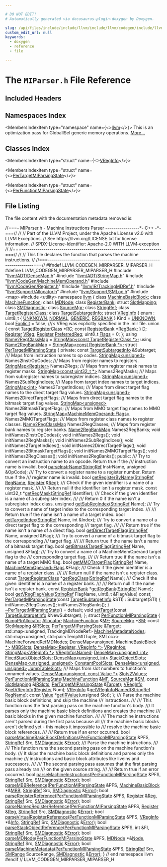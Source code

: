```yaml
---

# DO NOT EDIT!
# Automatically generated via docusaurus-plugin-doxygen by Doxygen.

slug: /api/files/include/include/llvm/include/llvm/codegen/include/llvm/codegen/mirparser/miparser-h
custom_edit_url: null
keywords:
  - doxygen
  - reference
  - file

---
```





# The `MIParser.h` File Reference

<DoxygenPage pluginConfig={pluginConfig}>



## Included Headers

<IncludesList>
<IncludesListItem
  filePath="llvm/ADT/DenseMap.h"
  permalink="/docs/api/files/include/include/llvm/include/llvm/adt/densemap-h"
  isLocal="true" />
<IncludesListItem
  filePath="llvm/ADT/StringMap.h"
  permalink="/docs/api/files/include/include/llvm/include/llvm/adt/stringmap-h"
  isLocal="true" />
<IncludesListItem
  filePath="llvm/CodeGen/MachineMemOperand.h"
  permalink="/docs/api/files/include/include/llvm/include/llvm/codegen/machinememoperand-h"
  isLocal="true" />
<IncludesListItem
  filePath="llvm/CodeGen/Register.h"
  permalink="/docs/api/files/include/include/llvm/include/llvm/codegen/register-h"
  isLocal="true" />
<IncludesListItem
  filePath="llvm/IR/TrackingMDRef.h"
  permalink="/docs/api/files/include/include/llvm/include/llvm/ir/trackingmdref-h"
  isLocal="true" />
<IncludesListItem
  filePath="llvm/Support/Allocator.h"
  permalink="/docs/api/files/include/include/llvm/include/llvm/support/allocator-h"
  isLocal="true" />
<IncludesListItem
  filePath="llvm/Support/SMLoc.h"
  permalink="/docs/api/files/include/include/llvm/include/llvm/support/smloc-h"
  isLocal="true" />
<IncludesListItem
  filePath="map"
  permalink=""
  isLocal="false" />
<IncludesListItem
  filePath="utility"
  permalink=""
  isLocal="false" />
</IncludesList>

## Namespaces Index

<MembersIndex>

<MembersIndexItem
  type="namespace"
  name={<><a href="/docs/api/namespaces/llvm">llvm</a></>}>
This is an optimization pass for GlobalISel generic memory operations. <a href="/docs/api/namespaces/llvm/#details">More...</a>
</MembersIndexItem>

</MembersIndex>

## Classes Index

<MembersIndex>

<MembersIndexItem
  type="struct"
  name={<><a href="/docs/api/structs/llvm/vreginfo">VRegInfo</a></>}>
</MembersIndexItem>

<MembersIndexItem
  type="struct"
  name={<><a href="/docs/api/structs/llvm/pertargetmiparsingstate">PerTargetMIParsingState</a></>}>
</MembersIndexItem>

<MembersIndexItem
  type="struct"
  name={<><a href="/docs/api/structs/llvm/perfunctionmiparsingstate">PerFunctionMIParsingState</a></>}>
</MembersIndexItem>

</MembersIndex>


## File Listing

The file content with the documentation metadata removed is:

<ProgramListing>

<Link id="l00001" /><CodeLine lineNumber="1"><Highlight kind="comment">//===- MIParser.h - Machine Instructions Parser -----------------&#42;- C++ -&#42;-===//</Highlight><Highlight kind="normal"></Highlight></CodeLine>
<Link id="l00002" /><CodeLine lineNumber="2"><Highlight kind="normal"></Highlight><Highlight kind="comment">//</Highlight><Highlight kind="normal"></Highlight></CodeLine>
<Link id="l00003" /><CodeLine lineNumber="3"><Highlight kind="normal"></Highlight><Highlight kind="comment">// Part of the LLVM Project, under the Apache License v2.0 with LLVM Exceptions.</Highlight><Highlight kind="normal"></Highlight></CodeLine>
<Link id="l00004" /><CodeLine lineNumber="4"><Highlight kind="normal"></Highlight><Highlight kind="comment">// See https://llvm.org/LICENSE.txt for license information.</Highlight><Highlight kind="normal"></Highlight></CodeLine>
<Link id="l00005" /><CodeLine lineNumber="5"><Highlight kind="normal"></Highlight><Highlight kind="comment">// SPDX-License-Identifier: Apache-2.0 WITH LLVM-exception</Highlight><Highlight kind="normal"></Highlight></CodeLine>
<Link id="l00006" /><CodeLine lineNumber="6"><Highlight kind="normal"></Highlight><Highlight kind="comment">//</Highlight><Highlight kind="normal"></Highlight></CodeLine>
<Link id="l00007" /><CodeLine lineNumber="7"><Highlight kind="normal"></Highlight><Highlight kind="comment">//===----------------------------------------------------------------------===//</Highlight><Highlight kind="normal"></Highlight></CodeLine>
<Link id="l00008" /><CodeLine lineNumber="8"><Highlight kind="normal"></Highlight><Highlight kind="comment">//</Highlight><Highlight kind="normal"></Highlight></CodeLine>
<Link id="l00009" /><CodeLine lineNumber="9"><Highlight kind="normal"></Highlight><Highlight kind="comment">// This file declares the function that parses the machine instructions.</Highlight><Highlight kind="normal"></Highlight></CodeLine>
<Link id="l00010" /><CodeLine lineNumber="10"><Highlight kind="normal"></Highlight><Highlight kind="comment">//</Highlight><Highlight kind="normal"></Highlight></CodeLine>
<Link id="l00011" /><CodeLine lineNumber="11"><Highlight kind="normal"></Highlight><Highlight kind="comment">//===----------------------------------------------------------------------===//</Highlight><Highlight kind="normal"></Highlight></CodeLine>
<Link id="l00012" /><CodeLine lineNumber="12"><Highlight kind="normal"></Highlight></CodeLine>
<Link id="l00013" /><CodeLine lineNumber="13"><Highlight kind="normal"></Highlight><Highlight kind="preprocessor">#ifndef LLVM&#95;CODEGEN&#95;MIRPARSER&#95;MIPARSER&#95;H</Highlight><Highlight kind="normal"></Highlight></CodeLine>
<Link id="l00014" /><CodeLine lineNumber="14"><Highlight kind="normal"></Highlight><Highlight kind="preprocessor">#define LLVM&#95;CODEGEN&#95;MIRPARSER&#95;MIPARSER&#95;H</Highlight><Highlight kind="normal"></Highlight></CodeLine>
<Link id="l00015" /><CodeLine lineNumber="15"><Highlight kind="normal"></Highlight></CodeLine>
<Link id="l00016" /><CodeLine lineNumber="16"><Highlight kind="normal"></Highlight><Highlight kind="preprocessor">#include &quot;<a href="/docs/api/files/include/include/llvm/include/llvm/adt/densemap-h">llvm/ADT/DenseMap.h</a>&quot;</Highlight><Highlight kind="normal"></Highlight></CodeLine>
<Link id="l00017" /><CodeLine lineNumber="17"><Highlight kind="normal"></Highlight><Highlight kind="preprocessor">#include &quot;<a href="/docs/api/files/include/include/llvm/include/llvm/adt/stringmap-h">llvm/ADT/StringMap.h</a>&quot;</Highlight><Highlight kind="normal"></Highlight></CodeLine>
<Link id="l00018" /><CodeLine lineNumber="18"><Highlight kind="normal"></Highlight><Highlight kind="preprocessor">#include &quot;<a href="/docs/api/files/include/include/llvm/include/llvm/codegen/machinememoperand-h">llvm/CodeGen/MachineMemOperand.h</a>&quot;</Highlight><Highlight kind="normal"></Highlight></CodeLine>
<Link id="l00019" /><CodeLine lineNumber="19"><Highlight kind="normal"></Highlight><Highlight kind="preprocessor">#include &quot;<a href="/docs/api/files/include/include/llvm/include/llvm/codegen/register-h">llvm/CodeGen/Register.h</a>&quot;</Highlight><Highlight kind="normal"></Highlight></CodeLine>
<Link id="l00020" /><CodeLine lineNumber="20"><Highlight kind="normal"></Highlight><Highlight kind="preprocessor">#include &quot;<a href="/docs/api/files/include/include/llvm/include/llvm/ir/trackingmdref-h">llvm/IR/TrackingMDRef.h</a>&quot;</Highlight><Highlight kind="normal"></Highlight></CodeLine>
<Link id="l00021" /><CodeLine lineNumber="21"><Highlight kind="normal"></Highlight><Highlight kind="preprocessor">#include &quot;<a href="/docs/api/files/include/include/llvm/include/llvm/support/allocator-h">llvm/Support/Allocator.h</a>&quot;</Highlight><Highlight kind="normal"></Highlight></CodeLine>
<Link id="l00022" /><CodeLine lineNumber="22"><Highlight kind="normal"></Highlight><Highlight kind="preprocessor">#include &quot;<a href="/docs/api/files/include/include/llvm/include/llvm/support/smloc-h">llvm/Support/SMLoc.h</a>&quot;</Highlight><Highlight kind="normal"></Highlight></CodeLine>
<Link id="l00023" /><CodeLine lineNumber="23"><Highlight kind="normal"></Highlight><Highlight kind="preprocessor">#include &lt;map&gt;</Highlight><Highlight kind="normal"></Highlight></CodeLine>
<Link id="l00024" /><CodeLine lineNumber="24"><Highlight kind="normal"></Highlight><Highlight kind="preprocessor">#include &lt;utility&gt;</Highlight><Highlight kind="normal"></Highlight></CodeLine>
<Link id="l00025" /><CodeLine lineNumber="25"><Highlight kind="normal"></Highlight></CodeLine>
<Link id="l00026" /><CodeLine lineNumber="26"><Highlight kind="normal"></Highlight><Highlight kind="keyword">namespace </Highlight><Highlight kind="normal"><a href="/docs/api/namespaces/llvm">llvm</a> &#123;</Highlight></CodeLine>
<Link id="l00027" /><CodeLine lineNumber="27"><Highlight kind="normal"></Highlight></CodeLine>
<Link id="l00028" /><CodeLine lineNumber="28"><Highlight kind="normal"></Highlight><Highlight kind="keyword">class </Highlight><Highlight kind="normal"><a href="/docs/api/classes/llvm/machinebasicblock">MachineBasicBlock</a>;</Highlight></CodeLine>
<Link id="l00029" /><CodeLine lineNumber="29"><Highlight kind="normal"></Highlight><Highlight kind="keyword">class </Highlight><Highlight kind="normal"><a href="/docs/api/classes/llvm/machinefunction">MachineFunction</a>;</Highlight></CodeLine>
<Link id="l00030" /><CodeLine lineNumber="30"><Highlight kind="normal"></Highlight><Highlight kind="keyword">class </Highlight><Highlight kind="normal"><a href="/docs/api/classes/llvm/mdnode">MDNode</a>;</Highlight></CodeLine>
<Link id="l00031" /><CodeLine lineNumber="31"><Highlight kind="normal"></Highlight><Highlight kind="keyword">class </Highlight><Highlight kind="normal"><a href="/docs/api/classes/llvm/registerbank">RegisterBank</a>;</Highlight></CodeLine>
<Link id="l00032" /><CodeLine lineNumber="32"><Highlight kind="normal"></Highlight><Highlight kind="keyword">struct </Highlight><Highlight kind="normal"><a href="/docs/api/structs/llvm/slotmapping">SlotMapping</a>;</Highlight></CodeLine>
<Link id="l00033" /><CodeLine lineNumber="33"><Highlight kind="normal"></Highlight><Highlight kind="keyword">class </Highlight><Highlight kind="normal"><a href="/docs/api/classes/llvm/smdiagnostic">SMDiagnostic</a>;</Highlight></CodeLine>
<Link id="l00034" /><CodeLine lineNumber="34"><Highlight kind="normal"></Highlight><Highlight kind="keyword">class </Highlight><Highlight kind="normal"><a href="/docs/api/classes/llvm/sourcemgr">SourceMgr</a>;</Highlight></CodeLine>
<Link id="l00035" /><CodeLine lineNumber="35"><Highlight kind="normal"></Highlight><Highlight kind="keyword">class </Highlight><Highlight kind="normal"><a href="/docs/api/classes/llvm/stringref">StringRef</a>;</Highlight></CodeLine>
<Link id="l00036" /><CodeLine lineNumber="36"><Highlight kind="normal"></Highlight><Highlight kind="keyword">class </Highlight><Highlight kind="normal"><a href="/docs/api/classes/llvm/targetregisterclass">TargetRegisterClass</a>;</Highlight></CodeLine>
<Link id="l00037" /><CodeLine lineNumber="37"><Highlight kind="normal"></Highlight><Highlight kind="keyword">class </Highlight><Highlight kind="normal"><a href="/docs/api/classes/llvm/targetsubtargetinfo">TargetSubtargetInfo</a>;</Highlight></CodeLine>
<Link id="l00038" /><CodeLine lineNumber="38"><Highlight kind="normal"></Highlight></CodeLine>
<Link id="l00039" /><CodeLine lineNumber="39" lineLink="/docs/api/structs/llvm/vreginfo"><Highlight kind="normal"></Highlight><Highlight kind="keyword">struct </Highlight><Highlight kind="normal"><a href="/docs/api/structs/llvm/vreginfo">VRegInfo</a> &#123;</Highlight></CodeLine>
<Link id="l00040" /><CodeLine lineNumber="40" lineLink="/docs/api/structs/llvm/vreginfo/#a8408a547dab7a555dbb2ec921a944141a5eaad4d1be16bfba57c6b97de5a674e9"><Highlight kind="normal">  enum : uint8&#95;t &#123; <a href="/docs/api/structs/llvm/vreginfo/#a8408a547dab7a555dbb2ec921a944141a592454c2980a78a8164c4d7514b9f4bb">UNKNOWN</a>, <a href="/docs/api/structs/llvm/vreginfo/#a8408a547dab7a555dbb2ec921a944141a83465f4ee6489afc731340ed6c9c99b6">NORMAL</a>, <a href="/docs/api/structs/llvm/vreginfo/#a8408a547dab7a555dbb2ec921a944141a5eaad4d1be16bfba57c6b97de5a674e9">GENERIC</a>, <a href="/docs/api/structs/llvm/vreginfo/#a8408a547dab7a555dbb2ec921a944141ad412f0f8ee146367d4b0ca7e1681e269">REGBANK</a> &#125; Kind = <a href="/docs/api/structs/llvm/vreginfo/#a8408a547dab7a555dbb2ec921a944141a592454c2980a78a8164c4d7514b9f4bb">UNKNOWN</a>;</Highlight></CodeLine>
<Link id="l00041" /><CodeLine lineNumber="41" lineLink="/docs/api/structs/llvm/vreginfo/#ae9b9c8bbcce12ed13366770a1b93abbc"><Highlight kind="normal">  </Highlight><Highlight kind="keywordtype">bool</Highlight><Highlight kind="normal"> <a href="/docs/api/structs/llvm/vreginfo/#ae9b9c8bbcce12ed13366770a1b93abbc">Explicit</a> = </Highlight><Highlight kind="keyword">false</Highlight><Highlight kind="normal">; </Highlight><Highlight kind="comment">///&lt; VReg was explicitly specified in the .mir file.</Highlight><Highlight kind="normal"></Highlight></CodeLine>
<Link id="l00042" /><CodeLine lineNumber="42"><Highlight kind="normal">  </Highlight><Highlight kind="keyword">union </Highlight><Highlight kind="normal">&#123;</Highlight></CodeLine>
<Link id="l00043" /><CodeLine lineNumber="43" lineLink="/docs/api/structs/llvm/vreginfo/#a89dadf7c712dba8f5b3a53d335e3fbdf"><Highlight kind="normal">    </Highlight><Highlight kind="keyword">const</Highlight><Highlight kind="normal"> <a href="/docs/api/classes/llvm/targetregisterclass">TargetRegisterClass</a> &#42;<a href="/docs/api/structs/llvm/vreginfo/#a89dadf7c712dba8f5b3a53d335e3fbdf">RC</a>;</Highlight></CodeLine>
<Link id="l00044" /><CodeLine lineNumber="44" lineLink="/docs/api/structs/llvm/vreginfo/#a0fa0a3c66ad183cc749694fbc6bf43cc"><Highlight kind="normal">    </Highlight><Highlight kind="keyword">const</Highlight><Highlight kind="normal"> <a href="/docs/api/classes/llvm/registerbank">RegisterBank</a> &#42;<a href="/docs/api/structs/llvm/vreginfo/#a0fa0a3c66ad183cc749694fbc6bf43cc">RegBank</a>;</Highlight></CodeLine>
<Link id="l00045" /><CodeLine lineNumber="45" lineLink="/docs/api/structs/llvm/vreginfo/#a1d8ba1519a79ca152421c052c0c4ac3e"><Highlight kind="normal">  &#125; <a href="/docs/api/files/lib/lib/ir/builtingcs-cpp/#a6a9f043784cf87001c84980afa76da82">D</a>;</Highlight></CodeLine>
<Link id="l00046" /><CodeLine lineNumber="46" lineLink="/docs/api/structs/llvm/vreginfo/#ab6ce1c2de1091462eb4e63b760b03bed"><Highlight kind="normal">  <a href="/docs/api/classes/llvm/register">Register</a> <a href="/docs/api/structs/llvm/vreginfo/#ab6ce1c2de1091462eb4e63b760b03bed">VReg</a>;</Highlight></CodeLine>
<Link id="l00047" /><CodeLine lineNumber="47" lineLink="/docs/api/structs/llvm/vreginfo/#a8f279f3ffa7234c8d612df80dc4ea40d"><Highlight kind="normal">  <a href="/docs/api/classes/llvm/register">Register</a> <a href="/docs/api/structs/llvm/vreginfo/#a8f279f3ffa7234c8d612df80dc4ea40d">PreferredReg</a>;</Highlight></CodeLine>
<Link id="l00048" /><CodeLine lineNumber="48" lineLink="/docs/api/structs/llvm/vreginfo/#afe50c242492350c086b81f195bcddfb0"><Highlight kind="normal">  uint8&#95;t <a href="/docs/api/structs/llvm/vreginfo/#afe50c242492350c086b81f195bcddfb0">Flags</a> = 0;</Highlight></CodeLine>
<Link id="l00049" /><CodeLine lineNumber="49"><Highlight kind="normal">&#125;;</Highlight></CodeLine>
<Link id="l00050" /><CodeLine lineNumber="50"><Highlight kind="normal"></Highlight></CodeLine>
<Link id="l00051" /><CodeLine lineNumber="51" lineLink="/docs/api/namespaces/llvm/#a7bacc8d5a59e538bf56a0d5302e8d4f8"><Highlight kind="normal"></Highlight><Highlight kind="keyword">using </Highlight><Highlight kind="normal"><a href="/docs/api/namespaces/llvm/#a7bacc8d5a59e538bf56a0d5302e8d4f8">Name2RegClassMap</a> = <a href="/docs/api/classes/llvm/stringmap">StringMap&lt;const TargetRegisterClass &#42;&gt;</a>;</Highlight></CodeLine>
<Link id="l00052" /><CodeLine lineNumber="52" lineLink="/docs/api/namespaces/llvm/#a9d33b0321d2086e9eae38bc034d87720"><Highlight kind="normal"></Highlight><Highlight kind="keyword">using </Highlight><Highlight kind="normal"><a href="/docs/api/namespaces/llvm/#a9d33b0321d2086e9eae38bc034d87720">Name2RegBankMap</a> = <a href="/docs/api/classes/llvm/stringmap">StringMap&lt;const RegisterBank &#42;&gt;</a>;</Highlight></CodeLine>
<Link id="l00053" /><CodeLine lineNumber="53"><Highlight kind="normal"></Highlight></CodeLine>
<Link id="l00054" /><CodeLine lineNumber="54" lineLink="/docs/api/structs/llvm/pertargetmiparsingstate"><Highlight kind="normal"></Highlight><Highlight kind="keyword">struct </Highlight><Highlight kind="normal"><a href="/docs/api/structs/llvm/pertargetmiparsingstate/#a110fef56a9ffda200de8c38c522ae0ba">PerTargetMIParsingState</a> &#123;</Highlight></CodeLine>
<Link id="l00055" /><CodeLine lineNumber="55"><Highlight kind="normal"></Highlight><Highlight kind="keyword">private</Highlight><Highlight kind="normal">:</Highlight></CodeLine>
<Link id="l00056" /><CodeLine lineNumber="56"><Highlight kind="normal">  </Highlight><Highlight kind="keyword">const</Highlight><Highlight kind="normal"> <a href="/docs/api/classes/llvm/targetsubtargetinfo">TargetSubtargetInfo</a> &amp;Subtarget;</Highlight></CodeLine>
<Link id="l00057" /><CodeLine lineNumber="57"><Highlight kind="normal"></Highlight><Highlight kind="comment"></Highlight></CodeLine>
<Link id="l00058" /><CodeLine lineNumber="58"><Highlight kind="comment">  /// Maps from instruction names to op codes.</Highlight><Highlight kind="normal"></Highlight></CodeLine>
<Link id="l00059" /><CodeLine lineNumber="59"><Highlight kind="normal">  <a href="/docs/api/classes/llvm/stringmap">StringMap&lt;unsigned&gt;</a> Names2InstrOpCodes;</Highlight></CodeLine>
<Link id="l00060" /><CodeLine lineNumber="60"><Highlight kind="normal"></Highlight><Highlight kind="comment"></Highlight></CodeLine>
<Link id="l00061" /><CodeLine lineNumber="61"><Highlight kind="comment">  /// Maps from register names to registers.</Highlight><Highlight kind="normal"></Highlight></CodeLine>
<Link id="l00062" /><CodeLine lineNumber="62"><Highlight kind="normal">  <a href="/docs/api/classes/llvm/stringmap">StringMap&lt;Register&gt;</a> Names2Regs;</Highlight></CodeLine>
<Link id="l00063" /><CodeLine lineNumber="63"><Highlight kind="normal"></Highlight><Highlight kind="comment"></Highlight></CodeLine>
<Link id="l00064" /><CodeLine lineNumber="64"><Highlight kind="comment">  /// Maps from register mask names to register masks.</Highlight><Highlight kind="normal"></Highlight></CodeLine>
<Link id="l00065" /><CodeLine lineNumber="65"><Highlight kind="normal">  <a href="/docs/api/classes/llvm/stringmap">StringMap&lt;const uint32&#95;t &#42;&gt;</a> Names2RegMasks;</Highlight></CodeLine>
<Link id="l00066" /><CodeLine lineNumber="66"><Highlight kind="normal"></Highlight><Highlight kind="comment"></Highlight></CodeLine>
<Link id="l00067" /><CodeLine lineNumber="67"><Highlight kind="comment">  /// Maps from subregister names to subregister indices.</Highlight><Highlight kind="normal"></Highlight></CodeLine>
<Link id="l00068" /><CodeLine lineNumber="68"><Highlight kind="normal">  <a href="/docs/api/classes/llvm/stringmap">StringMap&lt;unsigned&gt;</a> Names2SubRegIndices;</Highlight></CodeLine>
<Link id="l00069" /><CodeLine lineNumber="69"><Highlight kind="normal"></Highlight><Highlight kind="comment"></Highlight></CodeLine>
<Link id="l00070" /><CodeLine lineNumber="70"><Highlight kind="comment">  /// Maps from target index names to target indices.</Highlight><Highlight kind="normal"></Highlight></CodeLine>
<Link id="l00071" /><CodeLine lineNumber="71"><Highlight kind="normal">  <a href="/docs/api/classes/llvm/stringmap">StringMap&lt;int&gt;</a> Names2TargetIndices;</Highlight></CodeLine>
<Link id="l00072" /><CodeLine lineNumber="72"><Highlight kind="normal"></Highlight><Highlight kind="comment"></Highlight></CodeLine>
<Link id="l00073" /><CodeLine lineNumber="73"><Highlight kind="comment">  /// Maps from direct target flag names to the direct target flag values.</Highlight><Highlight kind="normal"></Highlight></CodeLine>
<Link id="l00074" /><CodeLine lineNumber="74"><Highlight kind="normal">  <a href="/docs/api/classes/llvm/stringmap">StringMap&lt;unsigned&gt;</a> Names2DirectTargetFlags;</Highlight></CodeLine>
<Link id="l00075" /><CodeLine lineNumber="75"><Highlight kind="normal"></Highlight><Highlight kind="comment"></Highlight></CodeLine>
<Link id="l00076" /><CodeLine lineNumber="76"><Highlight kind="comment">  /// Maps from direct target flag names to the bitmask target flag values.</Highlight><Highlight kind="normal"></Highlight></CodeLine>
<Link id="l00077" /><CodeLine lineNumber="77"><Highlight kind="normal">  <a href="/docs/api/classes/llvm/stringmap">StringMap&lt;unsigned&gt;</a> Names2BitmaskTargetFlags;</Highlight></CodeLine>
<Link id="l00078" /><CodeLine lineNumber="78"><Highlight kind="normal"></Highlight><Highlight kind="comment"></Highlight></CodeLine>
<Link id="l00079" /><CodeLine lineNumber="79"><Highlight kind="comment">  /// Maps from MMO target flag names to MMO target flag values.</Highlight><Highlight kind="normal"></Highlight></CodeLine>
<Link id="l00080" /><CodeLine lineNumber="80"><Highlight kind="normal">  <a href="/docs/api/classes/llvm/stringmap">StringMap&lt;MachineMemOperand::Flags&gt;</a> Names2MMOTargetFlags;</Highlight></CodeLine>
<Link id="l00081" /><CodeLine lineNumber="81"><Highlight kind="normal"></Highlight><Highlight kind="comment"></Highlight></CodeLine>
<Link id="l00082" /><CodeLine lineNumber="82"><Highlight kind="comment">  /// Maps from register class names to register classes.</Highlight><Highlight kind="normal"></Highlight></CodeLine>
<Link id="l00083" /><CodeLine lineNumber="83"><Highlight kind="normal">  <a href="/docs/api/namespaces/llvm/#a7bacc8d5a59e538bf56a0d5302e8d4f8">Name2RegClassMap</a> Names2RegClasses;</Highlight></CodeLine>
<Link id="l00084" /><CodeLine lineNumber="84"><Highlight kind="normal"></Highlight><Highlight kind="comment"></Highlight></CodeLine>
<Link id="l00085" /><CodeLine lineNumber="85"><Highlight kind="comment">  /// Maps from register bank names to register banks.</Highlight><Highlight kind="normal"></Highlight></CodeLine>
<Link id="l00086" /><CodeLine lineNumber="86"><Highlight kind="normal">  <a href="/docs/api/namespaces/llvm/#a9d33b0321d2086e9eae38bc034d87720">Name2RegBankMap</a> Names2RegBanks;</Highlight></CodeLine>
<Link id="l00087" /><CodeLine lineNumber="87"><Highlight kind="normal"></Highlight></CodeLine>
<Link id="l00088" /><CodeLine lineNumber="88"><Highlight kind="normal">  </Highlight><Highlight kind="keywordtype">void</Highlight><Highlight kind="normal"> initNames2InstrOpCodes();</Highlight></CodeLine>
<Link id="l00089" /><CodeLine lineNumber="89"><Highlight kind="normal">  </Highlight><Highlight kind="keywordtype">void</Highlight><Highlight kind="normal"> initNames2Regs();</Highlight></CodeLine>
<Link id="l00090" /><CodeLine lineNumber="90"><Highlight kind="normal">  </Highlight><Highlight kind="keywordtype">void</Highlight><Highlight kind="normal"> initNames2RegMasks();</Highlight></CodeLine>
<Link id="l00091" /><CodeLine lineNumber="91"><Highlight kind="normal">  </Highlight><Highlight kind="keywordtype">void</Highlight><Highlight kind="normal"> initNames2SubRegIndices();</Highlight></CodeLine>
<Link id="l00092" /><CodeLine lineNumber="92"><Highlight kind="normal">  </Highlight><Highlight kind="keywordtype">void</Highlight><Highlight kind="normal"> initNames2TargetIndices();</Highlight></CodeLine>
<Link id="l00093" /><CodeLine lineNumber="93"><Highlight kind="normal">  </Highlight><Highlight kind="keywordtype">void</Highlight><Highlight kind="normal"> initNames2DirectTargetFlags();</Highlight></CodeLine>
<Link id="l00094" /><CodeLine lineNumber="94"><Highlight kind="normal">  </Highlight><Highlight kind="keywordtype">void</Highlight><Highlight kind="normal"> initNames2BitmaskTargetFlags();</Highlight></CodeLine>
<Link id="l00095" /><CodeLine lineNumber="95"><Highlight kind="normal">  </Highlight><Highlight kind="keywordtype">void</Highlight><Highlight kind="normal"> initNames2MMOTargetFlags();</Highlight></CodeLine>
<Link id="l00096" /><CodeLine lineNumber="96"><Highlight kind="normal"></Highlight></CodeLine>
<Link id="l00097" /><CodeLine lineNumber="97"><Highlight kind="normal">  </Highlight><Highlight kind="keywordtype">void</Highlight><Highlight kind="normal"> initNames2RegClasses();</Highlight></CodeLine>
<Link id="l00098" /><CodeLine lineNumber="98"><Highlight kind="normal">  </Highlight><Highlight kind="keywordtype">void</Highlight><Highlight kind="normal"> initNames2RegBanks();</Highlight></CodeLine>
<Link id="l00099" /><CodeLine lineNumber="99"><Highlight kind="normal"></Highlight></CodeLine>
<Link id="l00100" /><CodeLine lineNumber="100"><Highlight kind="normal"></Highlight><Highlight kind="keyword">public</Highlight><Highlight kind="normal">:</Highlight><Highlight kind="comment"></Highlight></CodeLine>
<Link id="l00101" /><CodeLine lineNumber="101"><Highlight kind="comment">  /// Try to convert an instruction name to an opcode. Return true if the</Highlight></CodeLine>
<Link id="l00102" /><CodeLine lineNumber="102"><Highlight kind="comment">  /// instruction name is invalid.</Highlight><Highlight kind="normal"></Highlight></CodeLine>
<Link id="l00103" /><CodeLine lineNumber="103"><Highlight kind="normal">  </Highlight><Highlight kind="keywordtype">bool</Highlight><Highlight kind="normal"> <a href="/docs/api/structs/llvm/pertargetmiparsingstate/#a58fcdfbb2ea007bec977063e26ae4bad">parseInstrName</a>(<a href="/docs/api/classes/llvm/stringref">StringRef</a> InstrName, </Highlight><Highlight kind="keywordtype">unsigned</Highlight><Highlight kind="normal"> &amp;OpCode);</Highlight></CodeLine>
<Link id="l00104" /><CodeLine lineNumber="104"><Highlight kind="normal"></Highlight><Highlight kind="comment"></Highlight></CodeLine>
<Link id="l00105" /><CodeLine lineNumber="105"><Highlight kind="comment">  /// Try to convert a register name to a register number. Return true if the</Highlight></CodeLine>
<Link id="l00106" /><CodeLine lineNumber="106"><Highlight kind="comment">  /// register name is invalid.</Highlight><Highlight kind="normal"></Highlight></CodeLine>
<Link id="l00107" /><CodeLine lineNumber="107"><Highlight kind="normal">  </Highlight><Highlight kind="keywordtype">bool</Highlight><Highlight kind="normal"> <a href="/docs/api/structs/llvm/pertargetmiparsingstate/#a95472d93916b6dd85bf2aa50d2caa68b">getRegisterByName</a>(<a href="/docs/api/classes/llvm/stringref">StringRef</a> <a href="/docs/api/files/lib/lib/target/lib/target/ve/lvlgen-cpp/#a0a198e38a5def54ba58bebc655eda8e7">RegName</a>, <a href="/docs/api/classes/llvm/register">Register</a> &amp;<a href="/docs/api/files/lib/lib/codegen/machinesink-cpp/#a359e1ff26f6d466d927a61aae45b05c3">Reg</a>);</Highlight></CodeLine>
<Link id="l00108" /><CodeLine lineNumber="108"><Highlight kind="normal"></Highlight><Highlight kind="comment"></Highlight></CodeLine>
<Link id="l00109" /><CodeLine lineNumber="109"><Highlight kind="comment">  /// Check if the given identifier is a name of a register mask.</Highlight></CodeLine>
<Link id="l00110" /><CodeLine lineNumber="110"><Highlight kind="comment">  ///</Highlight></CodeLine>
<Link id="l00111" /><CodeLine lineNumber="111"><Highlight kind="comment">  /// Return null if the identifier isn&#39;t a register mask.</Highlight><Highlight kind="normal"></Highlight></CodeLine>
<Link id="l00112" /><CodeLine lineNumber="112"><Highlight kind="normal">  </Highlight><Highlight kind="keyword">const</Highlight><Highlight kind="normal"> uint32&#95;t &#42;<a href="/docs/api/structs/llvm/pertargetmiparsingstate/#aba0fdbc5174b6a181b515b4ef0d63f07">getRegMask</a>(<a href="/docs/api/classes/llvm/stringref">StringRef</a> Identifier);</Highlight></CodeLine>
<Link id="l00113" /><CodeLine lineNumber="113"><Highlight kind="normal"></Highlight><Highlight kind="comment"></Highlight></CodeLine>
<Link id="l00114" /><CodeLine lineNumber="114"><Highlight kind="comment">  /// Check if the given identifier is a name of a subregister index.</Highlight></CodeLine>
<Link id="l00115" /><CodeLine lineNumber="115"><Highlight kind="comment">  ///</Highlight></CodeLine>
<Link id="l00116" /><CodeLine lineNumber="116"><Highlight kind="comment">  /// Return 0 if the name isn&#39;t a subregister index class.</Highlight><Highlight kind="normal"></Highlight></CodeLine>
<Link id="l00117" /><CodeLine lineNumber="117"><Highlight kind="normal">  </Highlight><Highlight kind="keywordtype">unsigned</Highlight><Highlight kind="normal"> <a href="/docs/api/structs/llvm/pertargetmiparsingstate/#a6db2fb48a63448cec27b64f0a21569cc">getSubRegIndex</a>(<a href="/docs/api/classes/llvm/stringref">StringRef</a> Name);</Highlight></CodeLine>
<Link id="l00118" /><CodeLine lineNumber="118"><Highlight kind="normal"></Highlight><Highlight kind="comment"></Highlight></CodeLine>
<Link id="l00119" /><CodeLine lineNumber="119"><Highlight kind="comment">  /// Try to convert a name of target index to the corresponding target index.</Highlight></CodeLine>
<Link id="l00120" /><CodeLine lineNumber="120"><Highlight kind="comment">  ///</Highlight></CodeLine>
<Link id="l00121" /><CodeLine lineNumber="121"><Highlight kind="comment">  /// Return true if the name isn&#39;t a name of a target index.</Highlight><Highlight kind="normal"></Highlight></CodeLine>
<Link id="l00122" /><CodeLine lineNumber="122"><Highlight kind="normal">  </Highlight><Highlight kind="keywordtype">bool</Highlight><Highlight kind="normal"> <a href="/docs/api/structs/llvm/pertargetmiparsingstate/#a7a6be6c9c3aa7d2533fba0a3e94bfd27">getTargetIndex</a>(<a href="/docs/api/classes/llvm/stringref">StringRef</a> Name, </Highlight><Highlight kind="keywordtype">int</Highlight><Highlight kind="normal"> &amp;Index);</Highlight></CodeLine>
<Link id="l00123" /><CodeLine lineNumber="123"><Highlight kind="normal"></Highlight><Highlight kind="comment"></Highlight></CodeLine>
<Link id="l00124" /><CodeLine lineNumber="124"><Highlight kind="comment">  /// Try to convert a name of a direct target flag to the corresponding</Highlight></CodeLine>
<Link id="l00125" /><CodeLine lineNumber="125"><Highlight kind="comment">  /// target flag.</Highlight></CodeLine>
<Link id="l00126" /><CodeLine lineNumber="126"><Highlight kind="comment">  ///</Highlight></CodeLine>
<Link id="l00127" /><CodeLine lineNumber="127"><Highlight kind="comment">  /// Return true if the name isn&#39;t a name of a direct flag.</Highlight><Highlight kind="normal"></Highlight></CodeLine>
<Link id="l00128" /><CodeLine lineNumber="128"><Highlight kind="normal">  </Highlight><Highlight kind="keywordtype">bool</Highlight><Highlight kind="normal"> <a href="/docs/api/structs/llvm/pertargetmiparsingstate/#a1e43ba9e34316da9ce33ba2a9af72ef9">getDirectTargetFlag</a>(<a href="/docs/api/classes/llvm/stringref">StringRef</a> Name, </Highlight><Highlight kind="keywordtype">unsigned</Highlight><Highlight kind="normal"> &amp;Flag);</Highlight></CodeLine>
<Link id="l00129" /><CodeLine lineNumber="129"><Highlight kind="normal"></Highlight><Highlight kind="comment"></Highlight></CodeLine>
<Link id="l00130" /><CodeLine lineNumber="130"><Highlight kind="comment">  /// Try to convert a name of a bitmask target flag to the corresponding</Highlight></CodeLine>
<Link id="l00131" /><CodeLine lineNumber="131"><Highlight kind="comment">  /// target flag.</Highlight></CodeLine>
<Link id="l00132" /><CodeLine lineNumber="132"><Highlight kind="comment">  ///</Highlight></CodeLine>
<Link id="l00133" /><CodeLine lineNumber="133"><Highlight kind="comment">  /// Return true if the name isn&#39;t a name of a bitmask target flag.</Highlight><Highlight kind="normal"></Highlight></CodeLine>
<Link id="l00134" /><CodeLine lineNumber="134"><Highlight kind="normal">  </Highlight><Highlight kind="keywordtype">bool</Highlight><Highlight kind="normal"> <a href="/docs/api/structs/llvm/pertargetmiparsingstate/#aa5dc418ba1f52e0acab7368f301c5f3e">getBitmaskTargetFlag</a>(<a href="/docs/api/classes/llvm/stringref">StringRef</a> Name, </Highlight><Highlight kind="keywordtype">unsigned</Highlight><Highlight kind="normal"> &amp;Flag);</Highlight></CodeLine>
<Link id="l00135" /><CodeLine lineNumber="135"><Highlight kind="normal"></Highlight><Highlight kind="comment"></Highlight></CodeLine>
<Link id="l00136" /><CodeLine lineNumber="136"><Highlight kind="comment">  /// Try to convert a name of a MachineMemOperand target flag to the</Highlight></CodeLine>
<Link id="l00137" /><CodeLine lineNumber="137"><Highlight kind="comment">  /// corresponding target flag.</Highlight></CodeLine>
<Link id="l00138" /><CodeLine lineNumber="138"><Highlight kind="comment">  ///</Highlight></CodeLine>
<Link id="l00139" /><CodeLine lineNumber="139"><Highlight kind="comment">  /// Return true if the name isn&#39;t a name of a target MMO flag.</Highlight><Highlight kind="normal"></Highlight></CodeLine>
<Link id="l00140" /><CodeLine lineNumber="140"><Highlight kind="normal">  </Highlight><Highlight kind="keywordtype">bool</Highlight><Highlight kind="normal"> <a href="/docs/api/structs/llvm/pertargetmiparsingstate/#a9ae34bfda1a99fd2b73507962609f35f">getMMOTargetFlag</a>(<a href="/docs/api/classes/llvm/stringref">StringRef</a> Name, <a href="/docs/api/classes/llvm/machinememoperand/#aaa2020e47e35179234b9ea27d555b2dd">MachineMemOperand::Flags</a> &amp;Flag);</Highlight></CodeLine>
<Link id="l00141" /><CodeLine lineNumber="141"><Highlight kind="normal"></Highlight><Highlight kind="comment"></Highlight></CodeLine>
<Link id="l00142" /><CodeLine lineNumber="142"><Highlight kind="comment">  /// Check if the given identifier is a name of a register class.</Highlight></CodeLine>
<Link id="l00143" /><CodeLine lineNumber="143"><Highlight kind="comment">  ///</Highlight></CodeLine>
<Link id="l00144" /><CodeLine lineNumber="144"><Highlight kind="comment">  /// Return null if the name isn&#39;t a register class.</Highlight><Highlight kind="normal"></Highlight></CodeLine>
<Link id="l00145" /><CodeLine lineNumber="145"><Highlight kind="normal">  </Highlight><Highlight kind="keyword">const</Highlight><Highlight kind="normal"> <a href="/docs/api/classes/llvm/targetregisterclass">TargetRegisterClass</a> &#42;<a href="/docs/api/structs/llvm/pertargetmiparsingstate/#aaffcb5e6613df59599c60744d9068763">getRegClass</a>(<a href="/docs/api/classes/llvm/stringref">StringRef</a> Name);</Highlight></CodeLine>
<Link id="l00146" /><CodeLine lineNumber="146"><Highlight kind="normal"></Highlight><Highlight kind="comment"></Highlight></CodeLine>
<Link id="l00147" /><CodeLine lineNumber="147"><Highlight kind="comment">  /// Check if the given identifier is a name of a register bank.</Highlight></CodeLine>
<Link id="l00148" /><CodeLine lineNumber="148"><Highlight kind="comment">  ///</Highlight></CodeLine>
<Link id="l00149" /><CodeLine lineNumber="149"><Highlight kind="comment">  /// Return null if the name isn&#39;t a register bank.</Highlight><Highlight kind="normal"></Highlight></CodeLine>
<Link id="l00150" /><CodeLine lineNumber="150"><Highlight kind="normal">  </Highlight><Highlight kind="keyword">const</Highlight><Highlight kind="normal"> <a href="/docs/api/classes/llvm/registerbank">RegisterBank</a> &#42;<a href="/docs/api/structs/llvm/pertargetmiparsingstate/#a4065a0bac3dafefdab329220a9d188c0">getRegBank</a>(<a href="/docs/api/classes/llvm/stringref">StringRef</a> Name);</Highlight></CodeLine>
<Link id="l00151" /><CodeLine lineNumber="151"><Highlight kind="normal"></Highlight></CodeLine>
<Link id="l00152" /><CodeLine lineNumber="152"><Highlight kind="normal">  </Highlight><Highlight kind="keywordtype">bool</Highlight><Highlight kind="normal"> <a href="/docs/api/structs/llvm/pertargetmiparsingstate/#a0352dc3d26218453c96382ceb3eeaa5f">getVRegFlagValue</a>(<a href="/docs/api/classes/llvm/stringref">StringRef</a> FlagName, uint8&#95;t &amp;FlagValue) </Highlight><Highlight kind="keyword">const</Highlight><Highlight kind="normal">;</Highlight></CodeLine>
<Link id="l00153" /><CodeLine lineNumber="153"><Highlight kind="normal"></Highlight></CodeLine>
<Link id="l00154" /><CodeLine lineNumber="154" lineLink="/docs/api/structs/llvm/pertargetmiparsingstate/#a110fef56a9ffda200de8c38c522ae0ba"><Highlight kind="normal">  <a href="/docs/api/structs/llvm/pertargetmiparsingstate/#a110fef56a9ffda200de8c38c522ae0ba">PerTargetMIParsingState</a>(</Highlight><Highlight kind="keyword">const</Highlight><Highlight kind="normal"> <a href="/docs/api/classes/llvm/targetsubtargetinfo">TargetSubtargetInfo</a> &amp;STI)</Highlight></CodeLine>
<Link id="l00155" /><CodeLine lineNumber="155"><Highlight kind="normal">    : Subtarget(STI) &#123;</Highlight></CodeLine>
<Link id="l00156" /><CodeLine lineNumber="156"><Highlight kind="normal">    initNames2RegClasses();</Highlight></CodeLine>
<Link id="l00157" /><CodeLine lineNumber="157"><Highlight kind="normal">    initNames2RegBanks();</Highlight></CodeLine>
<Link id="l00158" /><CodeLine lineNumber="158"><Highlight kind="normal">  &#125;</Highlight></CodeLine>
<Link id="l00159" /><CodeLine lineNumber="159"><Highlight kind="normal"></Highlight></CodeLine>
<Link id="l00160" /><CodeLine lineNumber="160" lineLink="/docs/api/structs/llvm/pertargetmiparsingstate/#a0194a1e206814454481171857a3fb75d"><Highlight kind="normal">  <a href="/docs/api/structs/llvm/pertargetmiparsingstate/#a0194a1e206814454481171857a3fb75d">~PerTargetMIParsingState</a>() = </Highlight><Highlight kind="keywordflow">default</Highlight><Highlight kind="normal">;</Highlight></CodeLine>
<Link id="l00161" /><CodeLine lineNumber="161"><Highlight kind="normal"></Highlight></CodeLine>
<Link id="l00162" /><CodeLine lineNumber="162"><Highlight kind="normal">  </Highlight><Highlight kind="keywordtype">void</Highlight><Highlight kind="normal"> <a href="/docs/api/structs/llvm/pertargetmiparsingstate/#a7b916e0d8212ca03bb45f5aa8df6bbe1">setTarget</a>(</Highlight><Highlight kind="keyword">const</Highlight><Highlight kind="normal"> <a href="/docs/api/classes/llvm/targetsubtargetinfo">TargetSubtargetInfo</a> &amp;NewSubtarget);</Highlight></CodeLine>
<Link id="l00163" /><CodeLine lineNumber="163"><Highlight kind="normal">&#125;;</Highlight></CodeLine>
<Link id="l00164" /><CodeLine lineNumber="164"><Highlight kind="normal"></Highlight></CodeLine>
<Link id="l00165" /><CodeLine lineNumber="165" lineLink="/docs/api/structs/llvm/perfunctionmiparsingstate"><Highlight kind="normal"></Highlight><Highlight kind="keyword">struct </Highlight><Highlight kind="normal"><a href="/docs/api/structs/llvm/perfunctionmiparsingstate/#aa3daa16706c91dbfe0794c2ff21f20ef">PerFunctionMIParsingState</a> &#123;</Highlight></CodeLine>
<Link id="l00166" /><CodeLine lineNumber="166" lineLink="/docs/api/structs/llvm/perfunctionmiparsingstate/#afc459f5bfde045e674bc383f253427d1"><Highlight kind="normal">  <a href="/docs/api/namespaces/llvm/#a8e612822d4ba7bb36c9c79582a567108">BumpPtrAllocator</a> <a href="/docs/api/structs/llvm/perfunctionmiparsingstate/#afc459f5bfde045e674bc383f253427d1">Allocator</a>;</Highlight></CodeLine>
<Link id="l00167" /><CodeLine lineNumber="167" lineLink="/docs/api/structs/llvm/perfunctionmiparsingstate/#ae7f8c6f160583712d2adaafb4cca24fe"><Highlight kind="normal">  <a href="/docs/api/classes/llvm/machinefunction">MachineFunction</a> &amp;<a href="/docs/api/structs/llvm/perfunctionmiparsingstate/#ae7f8c6f160583712d2adaafb4cca24fe">MF</a>;</Highlight></CodeLine>
<Link id="l00168" /><CodeLine lineNumber="168" lineLink="/docs/api/structs/llvm/perfunctionmiparsingstate/#a04c6eaa02b55eaf51e4b182bd0c640cb"><Highlight kind="normal">  <a href="/docs/api/classes/llvm/sourcemgr">SourceMgr</a> &#42;<a href="/docs/api/structs/llvm/perfunctionmiparsingstate/#a04c6eaa02b55eaf51e4b182bd0c640cb">SM</a>;</Highlight></CodeLine>
<Link id="l00169" /><CodeLine lineNumber="169" lineLink="/docs/api/structs/llvm/perfunctionmiparsingstate/#a29a0307a8247736e8fe65240c5c8b4d0"><Highlight kind="normal">  </Highlight><Highlight kind="keyword">const</Highlight><Highlight kind="normal"> <a href="/docs/api/structs/llvm/slotmapping">SlotMapping</a> &amp;<a href="/docs/api/structs/llvm/perfunctionmiparsingstate/#a29a0307a8247736e8fe65240c5c8b4d0">IRSlots</a>;</Highlight></CodeLine>
<Link id="l00170" /><CodeLine lineNumber="170" lineLink="/docs/api/structs/llvm/perfunctionmiparsingstate/#abfc43bb1d08a6af8915f5eb4b6211a24"><Highlight kind="normal">  <a href="/docs/api/structs/llvm/pertargetmiparsingstate">PerTargetMIParsingState</a> &amp;<a href="/docs/api/structs/llvm/perfunctionmiparsingstate/#abfc43bb1d08a6af8915f5eb4b6211a24">Target</a>;</Highlight></CodeLine>
<Link id="l00171" /><CodeLine lineNumber="171"><Highlight kind="normal"></Highlight></CodeLine>
<Link id="l00172" /><CodeLine lineNumber="172" lineLink="/docs/api/structs/llvm/perfunctionmiparsingstate/#a71a28de65ad4244111f7ad9e4965bf98"><Highlight kind="normal">  std::map&lt;unsigned, TrackingMDNodeRef&gt; <a href="/docs/api/structs/llvm/perfunctionmiparsingstate/#a71a28de65ad4244111f7ad9e4965bf98">MachineMetadataNodes</a>;</Highlight></CodeLine>
<Link id="l00173" /><CodeLine lineNumber="173" lineLink="/docs/api/structs/llvm/perfunctionmiparsingstate/#aae7833cc08e3b69a50ffa05d10e06348"><Highlight kind="normal">  std::map&lt;unsigned, std::pair&lt;TempMDTuple, SMLoc&gt;&gt; <a href="/docs/api/structs/llvm/perfunctionmiparsingstate/#aae7833cc08e3b69a50ffa05d10e06348">MachineForwardRefMDNodes</a>;</Highlight></CodeLine>
<Link id="l00174" /><CodeLine lineNumber="174"><Highlight kind="normal"></Highlight></CodeLine>
<Link id="l00175" /><CodeLine lineNumber="175" lineLink="/docs/api/structs/llvm/perfunctionmiparsingstate/#a62f25a77000d3c925fceea154f442559"><Highlight kind="normal">  <a href="/docs/api/classes/llvm/densemap">DenseMap&lt;unsigned, MachineBasicBlock &#42;&gt;</a> <a href="/docs/api/structs/llvm/perfunctionmiparsingstate/#a62f25a77000d3c925fceea154f442559">MBBSlots</a>;</Highlight></CodeLine>
<Link id="l00176" /><CodeLine lineNumber="176" lineLink="/docs/api/structs/llvm/perfunctionmiparsingstate/#af04a49c4719319a475237aa431d2c1ba"><Highlight kind="normal">  <a href="/docs/api/classes/llvm/densemap">DenseMap&lt;Register, VRegInfo &#42;&gt;</a> <a href="/docs/api/structs/llvm/perfunctionmiparsingstate/#af04a49c4719319a475237aa431d2c1ba">VRegInfos</a>;</Highlight></CodeLine>
<Link id="l00177" /><CodeLine lineNumber="177" lineLink="/docs/api/structs/llvm/perfunctionmiparsingstate/#a6c00589d8b2d82496406b0ceeb825d2a"><Highlight kind="normal">  <a href="/docs/api/classes/llvm/stringmap">StringMap&lt;VRegInfo &#42;&gt;</a> <a href="/docs/api/structs/llvm/perfunctionmiparsingstate/#a6c00589d8b2d82496406b0ceeb825d2a">VRegInfosNamed</a>;</Highlight></CodeLine>
<Link id="l00178" /><CodeLine lineNumber="178" lineLink="/docs/api/structs/llvm/perfunctionmiparsingstate/#a19f71c010b6aa6cb68154df3628b105c"><Highlight kind="normal">  <a href="/docs/api/classes/llvm/densemap">DenseMap&lt;unsigned, int&gt;</a> <a href="/docs/api/structs/llvm/perfunctionmiparsingstate/#a19f71c010b6aa6cb68154df3628b105c">FixedStackObjectSlots</a>;</Highlight></CodeLine>
<Link id="l00179" /><CodeLine lineNumber="179" lineLink="/docs/api/structs/llvm/perfunctionmiparsingstate/#a952ba2c542e998e95f8d2dc847250845"><Highlight kind="normal">  <a href="/docs/api/classes/llvm/densemap">DenseMap&lt;unsigned, int&gt;</a> <a href="/docs/api/structs/llvm/perfunctionmiparsingstate/#a952ba2c542e998e95f8d2dc847250845">StackObjectSlots</a>;</Highlight></CodeLine>
<Link id="l00180" /><CodeLine lineNumber="180" lineLink="/docs/api/structs/llvm/perfunctionmiparsingstate/#a5e33668004b320a3ccfc96d48a235302"><Highlight kind="normal">  <a href="/docs/api/classes/llvm/densemap">DenseMap&lt;unsigned, unsigned&gt;</a> <a href="/docs/api/structs/llvm/perfunctionmiparsingstate/#a5e33668004b320a3ccfc96d48a235302">ConstantPoolSlots</a>;</Highlight></CodeLine>
<Link id="l00181" /><CodeLine lineNumber="181" lineLink="/docs/api/structs/llvm/perfunctionmiparsingstate/#a000b59a1a49e0cf2befc72e409bd3ef3"><Highlight kind="normal">  <a href="/docs/api/classes/llvm/densemap">DenseMap&lt;unsigned, unsigned&gt;</a> <a href="/docs/api/structs/llvm/perfunctionmiparsingstate/#a000b59a1a49e0cf2befc72e409bd3ef3">JumpTableSlots</a>;</Highlight></CodeLine>
<Link id="l00182" /><CodeLine lineNumber="182"><Highlight kind="normal"></Highlight><Highlight kind="comment"></Highlight></CodeLine>
<Link id="l00183" /><CodeLine lineNumber="183"><Highlight kind="comment">  /// Maps from slot numbers to function&#39;s unnamed values.</Highlight><Highlight kind="normal"></Highlight></CodeLine>
<Link id="l00184" /><CodeLine lineNumber="184" lineLink="/docs/api/structs/llvm/perfunctionmiparsingstate/#a912f2d783a3b438e5f50fbbf83dac84b"><Highlight kind="normal">  <a href="/docs/api/classes/llvm/densemap">DenseMap&lt;unsigned, const Value &#42;&gt;</a> <a href="/docs/api/structs/llvm/perfunctionmiparsingstate/#a912f2d783a3b438e5f50fbbf83dac84b">Slots2Values</a>;</Highlight></CodeLine>
<Link id="l00185" /><CodeLine lineNumber="185"><Highlight kind="normal"></Highlight></CodeLine>
<Link id="l00186" /><CodeLine lineNumber="186"><Highlight kind="normal">  <a href="/docs/api/structs/llvm/perfunctionmiparsingstate/#aa3daa16706c91dbfe0794c2ff21f20ef">PerFunctionMIParsingState</a>(<a href="/docs/api/classes/llvm/machinefunction">MachineFunction</a> &amp;<a href="/docs/api/structs/llvm/perfunctionmiparsingstate/#ae7f8c6f160583712d2adaafb4cca24fe">MF</a>, <a href="/docs/api/classes/llvm/sourcemgr">SourceMgr</a> &amp;<a href="/docs/api/structs/llvm/perfunctionmiparsingstate/#a04c6eaa02b55eaf51e4b182bd0c640cb">SM</a>,</Highlight></CodeLine>
<Link id="l00187" /><CodeLine lineNumber="187"><Highlight kind="normal">                            </Highlight><Highlight kind="keyword">const</Highlight><Highlight kind="normal"> <a href="/docs/api/structs/llvm/slotmapping">SlotMapping</a> &amp;<a href="/docs/api/structs/llvm/perfunctionmiparsingstate/#a29a0307a8247736e8fe65240c5c8b4d0">IRSlots</a>,</Highlight></CodeLine>
<Link id="l00188" /><CodeLine lineNumber="188"><Highlight kind="normal">                            <a href="/docs/api/structs/llvm/pertargetmiparsingstate">PerTargetMIParsingState</a> &amp;<a href="/docs/api/structs/llvm/perfunctionmiparsingstate/#abfc43bb1d08a6af8915f5eb4b6211a24">Target</a>);</Highlight></CodeLine>
<Link id="l00189" /><CodeLine lineNumber="189"><Highlight kind="normal"></Highlight></CodeLine>
<Link id="l00190" /><CodeLine lineNumber="190"><Highlight kind="normal">  <a href="/docs/api/structs/llvm/vreginfo">VRegInfo</a> &amp;<a href="/docs/api/structs/llvm/perfunctionmiparsingstate/#a0cf857c0d07b6c5d63ebdb58adfb174a">getVRegInfo</a>(<a href="/docs/api/classes/llvm/register">Register</a> Num);</Highlight></CodeLine>
<Link id="l00191" /><CodeLine lineNumber="191"><Highlight kind="normal">  <a href="/docs/api/structs/llvm/vreginfo">VRegInfo</a> &amp;<a href="/docs/api/structs/llvm/perfunctionmiparsingstate/#af1c454669c5be28c6ce12b84bc5faa28">getVRegInfoNamed</a>(<a href="/docs/api/classes/llvm/stringref">StringRef</a> <a href="/docs/api/files/lib/lib/target/lib/target/ve/lvlgen-cpp/#a0a198e38a5def54ba58bebc655eda8e7">RegName</a>);</Highlight></CodeLine>
<Link id="l00192" /><CodeLine lineNumber="192"><Highlight kind="normal">  </Highlight><Highlight kind="keyword">const</Highlight><Highlight kind="normal"> <a href="/docs/api/classes/llvm/value">Value</a> &#42;<a href="/docs/api/structs/llvm/perfunctionmiparsingstate/#a43b844ddf83274d3654e60f1001a58c1">getIRValue</a>(</Highlight><Highlight kind="keywordtype">unsigned</Highlight><Highlight kind="normal"> Slot);</Highlight></CodeLine>
<Link id="l00193" /><CodeLine lineNumber="193"><Highlight kind="normal">&#125;;</Highlight></CodeLine>
<Link id="l00194" /><CodeLine lineNumber="194"><Highlight kind="normal"></Highlight><Highlight kind="comment"></Highlight></CodeLine>
<Link id="l00195" /><CodeLine lineNumber="195"><Highlight kind="comment">/// Parse the machine basic block definitions, and skip the machine</Highlight></CodeLine>
<Link id="l00196" /><CodeLine lineNumber="196"><Highlight kind="comment">/// instructions.</Highlight></CodeLine>
<Link id="l00197" /><CodeLine lineNumber="197"><Highlight kind="comment">///</Highlight></CodeLine>
<Link id="l00198" /><CodeLine lineNumber="198"><Highlight kind="comment">/// This function runs the first parsing pass on the machine function&#39;s body.</Highlight></CodeLine>
<Link id="l00199" /><CodeLine lineNumber="199"><Highlight kind="comment">/// It parses only the machine basic block definitions and creates the machine</Highlight></CodeLine>
<Link id="l00200" /><CodeLine lineNumber="200"><Highlight kind="comment">/// basic blocks in the given machine function.</Highlight></CodeLine>
<Link id="l00201" /><CodeLine lineNumber="201"><Highlight kind="comment">///</Highlight></CodeLine>
<Link id="l00202" /><CodeLine lineNumber="202"><Highlight kind="comment">/// The machine instructions aren&#39;t parsed during the first pass because all</Highlight></CodeLine>
<Link id="l00203" /><CodeLine lineNumber="203"><Highlight kind="comment">/// the machine basic blocks aren&#39;t defined yet - this makes it impossible to</Highlight></CodeLine>
<Link id="l00204" /><CodeLine lineNumber="204"><Highlight kind="comment">/// resolve the machine basic block references.</Highlight></CodeLine>
<Link id="l00205" /><CodeLine lineNumber="205"><Highlight kind="comment">///</Highlight></CodeLine>
<Link id="l00206" /><CodeLine lineNumber="206"><Highlight kind="comment">/// Return true if an error occurred.</Highlight><Highlight kind="normal"></Highlight></CodeLine>
<Link id="l00207" /><CodeLine lineNumber="207"><Highlight kind="normal"></Highlight><Highlight kind="keywordtype">bool</Highlight><Highlight kind="normal"> <a href="/docs/api/namespaces/llvm/#a46e5b5618c54f98506becf5e4878b626">parseMachineBasicBlockDefinitions</a>(<a href="/docs/api/structs/llvm/perfunctionmiparsingstate">PerFunctionMIParsingState</a> &amp;PFS,</Highlight></CodeLine>
<Link id="l00208" /><CodeLine lineNumber="208"><Highlight kind="normal">                                       <a href="/docs/api/classes/llvm/stringref">StringRef</a> Src, <a href="/docs/api/classes/llvm/smdiagnostic">SMDiagnostic</a> &amp;<a href="/docs/api/classes/llvm/error">Error</a>);</Highlight></CodeLine>
<Link id="l00209" /><CodeLine lineNumber="209"><Highlight kind="normal"></Highlight><Highlight kind="comment"></Highlight></CodeLine>
<Link id="l00210" /><CodeLine lineNumber="210"><Highlight kind="comment">/// Parse the machine instructions.</Highlight></CodeLine>
<Link id="l00211" /><CodeLine lineNumber="211"><Highlight kind="comment">///</Highlight></CodeLine>
<Link id="l00212" /><CodeLine lineNumber="212"><Highlight kind="comment">/// This function runs the second parsing pass on the machine function&#39;s body.</Highlight></CodeLine>
<Link id="l00213" /><CodeLine lineNumber="213"><Highlight kind="comment">/// It skips the machine basic block definitions and parses only the machine</Highlight></CodeLine>
<Link id="l00214" /><CodeLine lineNumber="214"><Highlight kind="comment">/// instructions and basic block attributes like liveins and successors.</Highlight></CodeLine>
<Link id="l00215" /><CodeLine lineNumber="215"><Highlight kind="comment">///</Highlight></CodeLine>
<Link id="l00216" /><CodeLine lineNumber="216"><Highlight kind="comment">/// The second parsing pass assumes that the first parsing pass already ran</Highlight></CodeLine>
<Link id="l00217" /><CodeLine lineNumber="217"><Highlight kind="comment">/// on the given source string.</Highlight></CodeLine>
<Link id="l00218" /><CodeLine lineNumber="218"><Highlight kind="comment">///</Highlight></CodeLine>
<Link id="l00219" /><CodeLine lineNumber="219"><Highlight kind="comment">/// Return true if an error occurred.</Highlight><Highlight kind="normal"></Highlight></CodeLine>
<Link id="l00220" /><CodeLine lineNumber="220"><Highlight kind="normal"></Highlight><Highlight kind="keywordtype">bool</Highlight><Highlight kind="normal"> <a href="/docs/api/namespaces/llvm/#abb9e54f3e39333556759f12543621846">parseMachineInstructions</a>(<a href="/docs/api/structs/llvm/perfunctionmiparsingstate">PerFunctionMIParsingState</a> &amp;PFS, <a href="/docs/api/classes/llvm/stringref">StringRef</a> Src,</Highlight></CodeLine>
<Link id="l00221" /><CodeLine lineNumber="221"><Highlight kind="normal">                              <a href="/docs/api/classes/llvm/smdiagnostic">SMDiagnostic</a> &amp;<a href="/docs/api/classes/llvm/error">Error</a>);</Highlight></CodeLine>
<Link id="l00222" /><CodeLine lineNumber="222"><Highlight kind="normal"></Highlight></CodeLine>
<Link id="l00223" /><CodeLine lineNumber="223"><Highlight kind="normal"></Highlight><Highlight kind="keywordtype">bool</Highlight><Highlight kind="normal"> <a href="/docs/api/namespaces/llvm/#a553320283f12fd148c80bf1d8396d39a">parseMBBReference</a>(<a href="/docs/api/structs/llvm/perfunctionmiparsingstate">PerFunctionMIParsingState</a> &amp;PFS,</Highlight></CodeLine>
<Link id="l00224" /><CodeLine lineNumber="224"><Highlight kind="normal">                       <a href="/docs/api/classes/llvm/machinebasicblock">MachineBasicBlock</a> &#42;&amp;<a href="/docs/api/files/lib/lib/target/lib/target/arm/armslshardening-cpp/#a5958512eae2979bd2eb383977996a600">MBB</a>, <a href="/docs/api/classes/llvm/stringref">StringRef</a> Src,</Highlight></CodeLine>
<Link id="l00225" /><CodeLine lineNumber="225"><Highlight kind="normal">                       <a href="/docs/api/classes/llvm/smdiagnostic">SMDiagnostic</a> &amp;<a href="/docs/api/classes/llvm/error">Error</a>);</Highlight></CodeLine>
<Link id="l00226" /><CodeLine lineNumber="226"><Highlight kind="normal"></Highlight></CodeLine>
<Link id="l00227" /><CodeLine lineNumber="227"><Highlight kind="normal"></Highlight><Highlight kind="keywordtype">bool</Highlight><Highlight kind="normal"> <a href="/docs/api/namespaces/llvm/#abc7e17ec6845c465279316efe03b5371">parseRegisterReference</a>(<a href="/docs/api/structs/llvm/perfunctionmiparsingstate">PerFunctionMIParsingState</a> &amp;PFS,</Highlight></CodeLine>
<Link id="l00228" /><CodeLine lineNumber="228"><Highlight kind="normal">                            <a href="/docs/api/classes/llvm/register">Register</a> &amp;<a href="/docs/api/files/lib/lib/codegen/machinesink-cpp/#a359e1ff26f6d466d927a61aae45b05c3">Reg</a>, <a href="/docs/api/classes/llvm/stringref">StringRef</a> Src,</Highlight></CodeLine>
<Link id="l00229" /><CodeLine lineNumber="229"><Highlight kind="normal">                            <a href="/docs/api/classes/llvm/smdiagnostic">SMDiagnostic</a> &amp;<a href="/docs/api/classes/llvm/error">Error</a>);</Highlight></CodeLine>
<Link id="l00230" /><CodeLine lineNumber="230"><Highlight kind="normal"></Highlight></CodeLine>
<Link id="l00231" /><CodeLine lineNumber="231"><Highlight kind="normal"></Highlight><Highlight kind="keywordtype">bool</Highlight><Highlight kind="normal"> <a href="/docs/api/namespaces/llvm/#ae6d6d411dc7c73c8f28c468492c6a0e2">parseNamedRegisterReference</a>(<a href="/docs/api/structs/llvm/perfunctionmiparsingstate">PerFunctionMIParsingState</a> &amp;PFS, <a href="/docs/api/classes/llvm/register">Register</a> &amp;<a href="/docs/api/files/lib/lib/codegen/machinesink-cpp/#a359e1ff26f6d466d927a61aae45b05c3">Reg</a>,</Highlight></CodeLine>
<Link id="l00232" /><CodeLine lineNumber="232"><Highlight kind="normal">                                 <a href="/docs/api/classes/llvm/stringref">StringRef</a> Src, <a href="/docs/api/classes/llvm/smdiagnostic">SMDiagnostic</a> &amp;<a href="/docs/api/classes/llvm/error">Error</a>);</Highlight></CodeLine>
<Link id="l00233" /><CodeLine lineNumber="233"><Highlight kind="normal"></Highlight></CodeLine>
<Link id="l00234" /><CodeLine lineNumber="234"><Highlight kind="normal"></Highlight><Highlight kind="keywordtype">bool</Highlight><Highlight kind="normal"> <a href="/docs/api/namespaces/llvm/#ade73344881e7f4f575682bf1bca283aa">parseVirtualRegisterReference</a>(<a href="/docs/api/structs/llvm/perfunctionmiparsingstate">PerFunctionMIParsingState</a> &amp;PFS,</Highlight></CodeLine>
<Link id="l00235" /><CodeLine lineNumber="235"><Highlight kind="normal">                                   <a href="/docs/api/structs/llvm/vreginfo">VRegInfo</a> &#42;&amp;<a href="/docs/api/files/lib/lib/codegen/lib/codegen/globalisel/cseinfo-cpp/#a75f8a8519c2c9b30e7c06dc5e256fffa">Info</a>, <a href="/docs/api/classes/llvm/stringref">StringRef</a> Src,</Highlight></CodeLine>
<Link id="l00236" /><CodeLine lineNumber="236"><Highlight kind="normal">                                   <a href="/docs/api/classes/llvm/smdiagnostic">SMDiagnostic</a> &amp;<a href="/docs/api/classes/llvm/error">Error</a>);</Highlight></CodeLine>
<Link id="l00237" /><CodeLine lineNumber="237"><Highlight kind="normal"></Highlight></CodeLine>
<Link id="l00238" /><CodeLine lineNumber="238"><Highlight kind="normal"></Highlight><Highlight kind="keywordtype">bool</Highlight><Highlight kind="normal"> <a href="/docs/api/namespaces/llvm/#a08a8c609669414a1232956e43255bd38">parseStackObjectReference</a>(<a href="/docs/api/structs/llvm/perfunctionmiparsingstate">PerFunctionMIParsingState</a> &amp;PFS, </Highlight><Highlight kind="keywordtype">int</Highlight><Highlight kind="normal"> &amp;FI,</Highlight></CodeLine>
<Link id="l00239" /><CodeLine lineNumber="239"><Highlight kind="normal">                               <a href="/docs/api/classes/llvm/stringref">StringRef</a> Src, <a href="/docs/api/classes/llvm/smdiagnostic">SMDiagnostic</a> &amp;<a href="/docs/api/classes/llvm/error">Error</a>);</Highlight></CodeLine>
<Link id="l00240" /><CodeLine lineNumber="240"><Highlight kind="normal"></Highlight></CodeLine>
<Link id="l00241" /><CodeLine lineNumber="241"><Highlight kind="normal"></Highlight><Highlight kind="keywordtype">bool</Highlight><Highlight kind="normal"> <a href="/docs/api/namespaces/llvm/#a0c0947f2d6d68620ebce3137a5ff54c7">parseMDNode</a>(<a href="/docs/api/structs/llvm/perfunctionmiparsingstate">PerFunctionMIParsingState</a> &amp;PFS, <a href="/docs/api/classes/llvm/mdnode">MDNode</a> &#42;&amp;<a href="/docs/api/classes/node">Node</a>, <a href="/docs/api/classes/llvm/stringref">StringRef</a> Src,</Highlight></CodeLine>
<Link id="l00242" /><CodeLine lineNumber="242"><Highlight kind="normal">                 <a href="/docs/api/classes/llvm/smdiagnostic">SMDiagnostic</a> &amp;<a href="/docs/api/classes/llvm/error">Error</a>);</Highlight></CodeLine>
<Link id="l00243" /><CodeLine lineNumber="243"><Highlight kind="normal"></Highlight></CodeLine>
<Link id="l00244" /><CodeLine lineNumber="244"><Highlight kind="normal"></Highlight><Highlight kind="keywordtype">bool</Highlight><Highlight kind="normal"> <a href="/docs/api/namespaces/llvm/#ad404cdd120e768484d9874a83913655d">parseMachineMetadata</a>(<a href="/docs/api/structs/llvm/perfunctionmiparsingstate">PerFunctionMIParsingState</a> &amp;PFS, <a href="/docs/api/classes/llvm/stringref">StringRef</a> Src,</Highlight></CodeLine>
<Link id="l00245" /><CodeLine lineNumber="245"><Highlight kind="normal">                          <a href="/docs/api/classes/llvm/smrange">SMRange</a> SourceRange, <a href="/docs/api/classes/llvm/smdiagnostic">SMDiagnostic</a> &amp;<a href="/docs/api/classes/llvm/error">Error</a>);</Highlight></CodeLine>
<Link id="l00246" /><CodeLine lineNumber="246"><Highlight kind="normal"></Highlight></CodeLine>
<Link id="l00247" /><CodeLine lineNumber="247"><Highlight kind="normal">&#125; </Highlight><Highlight kind="comment">// end namespace llvm</Highlight><Highlight kind="normal"></Highlight></CodeLine>
<Link id="l00248" /><CodeLine lineNumber="248"><Highlight kind="normal"></Highlight></CodeLine>
<Link id="l00249" /><CodeLine lineNumber="249"><Highlight kind="normal"></Highlight><Highlight kind="preprocessor">#endif </Highlight><Highlight kind="comment">// LLVM&#95;CODEGEN&#95;MIRPARSER&#95;MIPARSER&#95;H</Highlight><Highlight kind="normal"></Highlight></CodeLine>

</ProgramListing>


</DoxygenPage>
